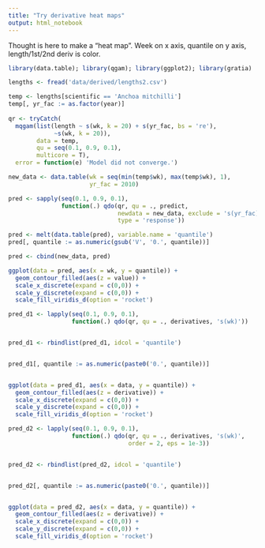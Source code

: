```yaml
---
title: "Try derivative heat maps"
output: html_notebook
---
```



Thought is here to make a "heat map". Week on x axis, quantile on y axis, length/1st/2nd deriv is color.

```r
library(data.table); library(qgam); library(ggplot2); library(gratia)

lengths <- fread('data/derived/lengths2.csv')
```

```r
temp <- lengths[scientific == 'Anchoa mitchilli']
temp[, yr_fac := as.factor(year)]
  
qr <- tryCatch(
  mqgam(list(length ~ s(wk, k = 20) + s(yr_fac, bs = 're'),
             ~s(wk, k = 20)),
        data = temp,
        qu = seq(0.1, 0.9, 0.1),
        multicore = T),
  error = function(e) 'Model did not converge.')
```

```r
new_data <- data.table(wk = seq(min(temp$wk), max(temp$wk), 1),
                       yr_fac = 2010)

pred <- sapply(seq(0.1, 0.9, 0.1),
               function(.) qdo(qr, qu = ., predict,
                               newdata = new_data, exclude = 's(yr_fac)',
                               type = 'response'))

pred <- melt(data.table(pred), variable.name = 'quantile')
pred[, quantile := as.numeric(gsub('V', '0.', quantile))]

pred <- cbind(new_data, pred)

ggplot(data = pred, aes(x = wk, y = quantile)) +
  geom_contour_filled(aes(z = value)) +
  scale_x_discrete(expand = c(0,0)) +
  scale_y_discrete(expand = c(0,0)) +
  scale_fill_viridis_d(option = 'rocket')
```

```r
pred_d1 <- lapply(seq(0.1, 0.9, 0.1),
                  function(.) qdo(qr, qu = ., derivatives, 's(wk)'))


pred_d1 <- rbindlist(pred_d1, idcol = 'quantile')


pred_d1[, quantile := as.numeric(paste0('0.', quantile))]


ggplot(data = pred_d1, aes(x = data, y = quantile)) +
  geom_contour_filled(aes(z = derivative)) +
  scale_x_discrete(expand = c(0,0)) +
  scale_y_discrete(expand = c(0,0)) +
  scale_fill_viridis_d(option = 'rocket')
```


```r
pred_d2 <- lapply(seq(0.1, 0.9, 0.1),
                  function(.) qdo(qr, qu = ., derivatives, 's(wk)',
                                  order = 2, eps = 1e-3))


pred_d2 <- rbindlist(pred_d2, idcol = 'quantile')


pred_d2[, quantile := as.numeric(paste0('0.', quantile))]


ggplot(data = pred_d2, aes(x = data, y = quantile)) +
  geom_contour_filled(aes(z = derivative)) +
  scale_x_discrete(expand = c(0,0)) +
  scale_y_discrete(expand = c(0,0)) +
  scale_fill_viridis_d(option = 'rocket')
```

